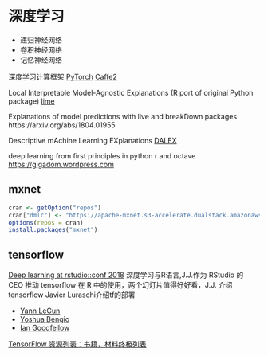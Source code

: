 # 深度学习 {#chap:deep-learning}

- 递归神经网络
- 卷积神经网络
- 记忆神经网络

深度学习计算框架 [PyTorch](http://pytorch.org/)  [Caffe2](https://caffe2.ai/)

Local Interpretable Model-Agnostic Explanations (R port of original Python package) [lime](https://github.com/thomasp85/lime)

Explanations of model predictions with live and breakDown packages https://arxiv.org/abs/1804.01955

Descriptive mAchine Learning EXplanations [DALEX](https://github.com/pbiecek/DALEX)

deep learning from first principles in python r and octave <https://gigadom.wordpress.com>

## mxnet

```r
cran <- getOption("repos")
cran["dmlc"] <- "https://apache-mxnet.s3-accelerate.dualstack.amazonaws.com/R/CRAN/"
options(repos = cran)
install.packages("mxnet")
```

## tensorflow

[Deep learning at rstudio::conf 2018](https://rviews.rstudio.com/2018/02/14/deep-learning-rstudio-conf-2018/) 深度学习与R语言,J.J.作为 RStudio 的 CEO 推动 tensorflow 在 R 中的使用，两个幻灯片值得好好看，J.J. 介绍 tensorflow Javier Luraschi介绍tf的部署

- [Yann LeCun](http://yann.lecun.com/)
- [Yoshua Bengio](http://www.iro.umontreal.ca/~bengioy/yoshua_en/index.html)
- [Ian Goodfellow](http://www.iangoodfellow.com/)

[TensorFlow 资源列表：书籍，材料终极列表](https://hackerlists.com/tensorflow-resources/)

